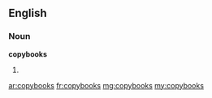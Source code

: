 ==English==

===Noun===
'''copybooks'''

# {{plural of|copybook}}

[[ar:copybooks]]
[[fr:copybooks]]
[[mg:copybooks]]
[[my:copybooks]]